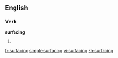 ==English==

===Verb===
'''surfacing'''

# {{present participle of|[[surface]]}}

[[fr:surfacing]]
[[simple:surfacing]]
[[vi:surfacing]]
[[zh:surfacing]]